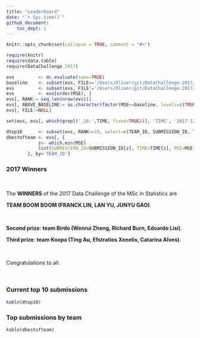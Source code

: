 ```yaml
---
title: "Leaderboard"
date: "`r Sys.time()`"
github_document:
    toc_dept: 1
---
```


```r
knitr::opts_chunk$set(collapse = TRUE, comment = "#>")
```


```r
require(knitr)
require(data.table)
require(DataChallenge.2017)

evs			<- dc.evaluate(save=TRUE)
baseline	<- subset(evs, FILE=='/Users/Oliver/git/DataChallenge.2017/data_private/DataChallenge_olli0601_baseline_predictions.csv')[, MSE]
evs			<- subset(evs, FILE!='/Users/Oliver/git/DataChallenge.2017/data_private/DataChallenge_olli0601_baseline_predictions.csv')
evs			<- evs[order(MSE), ]
evs[, RANK:= seq_len(nrow(evs))]
evs[, ABOVE_BASELINE:= as.character(factor(MSE<=baseline, levels=c(TRUE,FALSE), labels=c('yes','no')))]
evs[, FILE:=NULL]

set(evs, evs[, which(grepl('_16:',TIME, fixed=TRUE))], 'TIME', '2017-11-20_15:58:28')

dtop10		<- subset(evs, RANK<=10, select=c(TEAM_ID, SUBMISSION_ID, TIME, MSE, RANK, ABOVE_BASELINE))
dbestofteam	<- evs[, {
			z<- which.min(MSE)
			list(SUBMISSION_ID=SUBMISSION_ID[z], TIME=TIME[z], MSE=MSE[z], RANK=RANK[z], ABOVE_BASELINE=ABOVE_BASELINE[z])
		}, by='TEAM_ID']
```    

### 2017 Winners 
<br>

The **WINNERS** of the 2017 Data Challenge of the MSc in Statistics are 

**TEAM BOOM BOOM (FRANCK LIN, LAN YU, JUNYU GAO)**.

<br>

**Second prize**: **team Birdo (Wenrui Zheng, Richard Burn, Edoardo
Lisi)**. 

**Third prize**: **team Koopa (Ting Au, Efstratios Xenelis,
Catarina Alves)**.

<br>

Congratulations to all.

<br>

### Current top 10 submissions

```r
kable(dtop10)
```

### Top submissions by team  

```r
kable(dbestofteam)
```